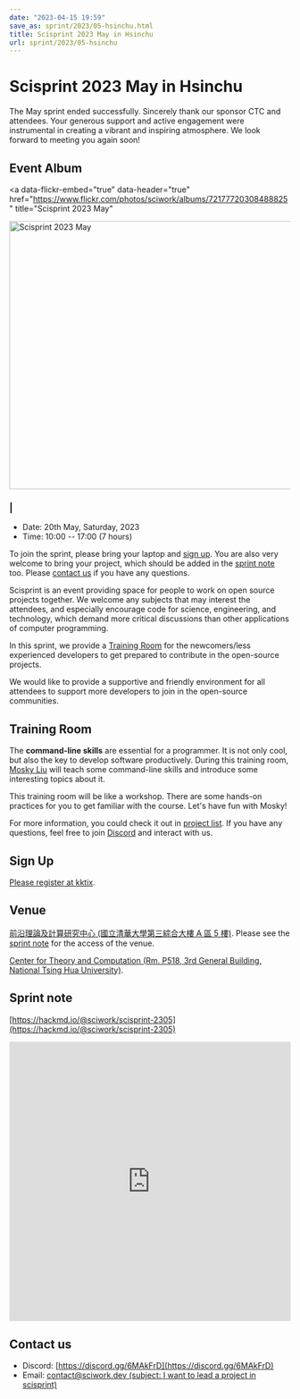 ```yaml
---
date: "2023-04-15 19:59"
save_as: sprint/2023/05-hsinchu.html
title: Scisprint 2023 May in Hsinchu
url: sprint/2023/05-hsinchu
---
```


# Scisprint 2023 May in Hsinchu

The May sprint ended successfully. Sincerely thank our sponsor CTC and
attendees. Your generous support and active engagement were instrumental
in creating a vibrant and inspiring atmosphere. We look forward to
meeting you again soon!

## Event Album

<a
  data-flickr-embed="true"
  data-header="true"
  href="https://www.flickr.com/photos/sciwork/albums/72177720308488825"
  title="Scisprint 2023 May"
>
  <img
    src="https://live.staticflickr.com/65535/52919231100_1b92f12857_z.jpg"
    width="640"
    height="480"
    alt="Scisprint 2023 May"
  />
</a>
<script
  async
  src="//embedr.flickr.com/assets/client-code.js"
  charset="utf-8"
></script>

### \|

- Date: 20th May, Saturday, 2023
- Time: 10:00 \-- 17:00 (7 hours)

To join the sprint, please bring your laptop and [sign up](#sign-up).
You are also very welcome to bring your project, which should be added
in the [sprint note](#sprint-note) too. Please [contact us](#contact-us)
if you have any questions.

Scisprint is an event providing space for people to work on open source
projects together. We welcome any subjects that may interest the
attendees, and especially encourage code for science, engineering, and
technology, which demand more critical discussions than other
applications of computer programming.

In this sprint, we provide a [Training Room](#training-room) for the
newcomers/less experienced developers to get prepared to contribute in
the open-source projects.

We would like to provide a supportive and friendly environment for all
attendees to support more developers to join in the open-source
communities.

## Training Room

The **command-line skills** are essential for a programmer. It is not
only cool, but also the key to develop software productively. During
this training room, [Mosky
Liu](https://www.linkedin.com/in/moskyliu/?originalSubdomain=tw) will
teach some command-line skills and introduce some interesting topics
about it.

This training room will be like a workshop. There are some hands-on
practices for you to get familiar with the course. Let\'s have fun with
Mosky!

For more information, you could check it out in [project
list](https://hackmd.io/@sciwork/scisprint-2305#Projects). If you have
any questions, feel free to join [Discord](https://discord.gg/6MAkFrD)
and interact with us.

## Sign Up

[Please register at
kktix](https://sciwork.kktix.cc/events/scisprint-202305-hsinchu).

## Venue

[前沿理論及計算研究中心 (國立清華大學第三綜合大樓 A 區 5
樓)](https://goo.gl/maps/EH2wWtkLQ8qLWd669). Please see the [sprint
note](#sprint-note) for the access of the venue.

[Center for Theory and Computation (Rm. P518, 3rd General Building,
National Tsing Hua University)](https://goo.gl/maps/4i2K2XvJqw2J42pv5).

<Map src="https://www.google.com/maps/embed?pb=!1m18!1m12!1m3!1d28976.98152829823!2d120.96353258312313!3d24.79125198152699!2m3!1f0!2f0!3f0!3m2!1i1024!2i768!4f13.1!3m3!1m2!1s0x3468360c81cfffe3%3A0xd7d529328f01b825!2z5ZyL56uL5riF6I-v5aSn5a2456ys5LiJ57ac5ZCI5aSn5qiT!5e0!3m2!1szh-TW!2stw!4v1662888048158!5m2!1szh-TW!2stw" />

## Sprint note

[https://hackmd.io/@sciwork/scisprint-2305](https://hackmd.io/@sciwork/scisprint-2305)

<iframe
  width="100%"
  height="500"
  src="https://hackmd.io/@sciwork/scisprint-2305"
  frameBorder="0"
></iframe>

## Contact us

- Discord: [https://discord.gg/6MAkFrD](https://discord.gg/6MAkFrD)
- Email: [contact@sciwork.dev (subject: I want to lead a project in
  scisprint)](mailto:contact@sciwork.dev?subject=[sciwork]%20I%20want%20to%20lead%20a%20project%20in%20scisprint)
